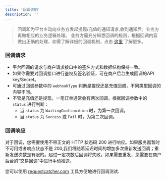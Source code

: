 ```yaml
---
title: '回调说明'
description: ''
---
```


> 回调即为平台主动向业务方发起提现/充值的通知请求,收到通知后，业务方再做相应的业务逻辑处理。
> 业务方需充分知悉回调的规则，根据回调内容做出正确的处理，如需了解详细的回调机制，点击 [这里](/user-guide/useful-docs/webhook) 了解更多。

### 回调请求
  - 平台回调的请求与商户请求接口中的签名方式和数据结构保持一致。
  - 如果你需要对回调接口进行鉴权及签名验证，可在商户后台生成回调的API key/Secret。
  - 可通过回调参数中的 `webhookType` 判断是提现还是充值回调，不同类型回调的内容不同。
  - 不管是充值还是提现，一笔订单通常会有两次回调，根据回调参数中的 `status` 进行判断：
    - 当 `status` 为 `WaitingConfirmation` 时，为第一次回调。
    - 当 `status` 为 `Success` 或 `Fail` 时，为第二次回调。

### 回调响应
  对于回调，您需要使用不带正文的 HTTP 状态码 200 进行响应。如果服务器暂时不可用或者响应状态不是 200,我们将随着延迟时间的增加多次重新发送回调；重新发送次数是有限的。超过一定次数后回调将失败，如果需要重发，您需要在商户后台的“交易回调”中进行手动推送。


<Tip>

您可以使用 [requestcatcher.com](https://requestcatcher.com) 工具方便地进行回调测试.

</Tip>